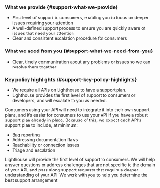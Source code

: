 <div className="feature" role="region" aria-label="Support Expectations">

### What we provide {#support-what-we-provide}

- First level of support to consumers, enabling you to focus on deeper issues requiring your attention
- A well-defined support process to ensure you are quickly aware of issues that need your attention
- Clear and consistent escalation procedure for consumers

### What we need from you {#support-what-we-need-from-you}

- Clear, timely communication about any problems or issues so we can resolve them together

### Key policy highlights {#support-key-policy-highlights}

- We require all APIs on Lighthouse to have a support plan.
- Lighthouse provides the first level of support to consumers or developers, and will escalate to you as needed.

</div>

Consumers using your API will need to integrate it into their own support plans, and it’s easier for consumers to use your API if you have a robust support plan already in place. Because of this, we expect each API’s support plan to include, at minimum:

- Bug reporting
- Addressing documentation flaws
- Reachability or connection issues
- Triage and escalation

Lighthouse will provide the first level of support to consumers. We will help answer questions or address challenges that are not specific to the domain of your API, and pass along support requests that require a deeper understanding of your API. We work with you to help you determine the best support arrangement.
